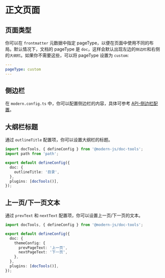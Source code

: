 # 正文页面

## 页面类型

你可以在 `frontmatter` 元数据中指定 pageType，以便在页面中使用不同的布局。默认情况下，文档的 pageType 是 `doc`，这样会默认出现左边的`侧边栏`和右侧的`大纲栏`。如果你不需要这些，可以将 pageType 设置为 `custom`:

```yaml
---
pageType: custom
---
```

## 侧边栏

在 `modern.config.ts` 中，你可以配置侧边栏的内容，具体可参考 [API-侧边栏配置](/api/config-theme#sidebar)。

## 大纲栏标题

通过 `outlineTitle` 配置项，你可以设置大纲栏的标题。

```ts title="modern.config.ts"
import docTools, { defineConfig } from '@modern-js/doc-tools';
import path from 'path';

export default defineConfig({
  doc: {
    outlineTitle: '目录',
  },
  plugins: [docTools()],
});
```

## 上一页/下一页文本

通过 `prevText` 和 `nextText` 配置项，你可以设置上一页/下一页的文本。

```ts title="modern.config.ts"
import docTools, { defineConfig } from '@modern-js/doc-tools';

export default defineConfig({
  doc: {
    themeConfig: {
      prevPageText: '上一页',
      nextPageText: '下一页',
    },
  },
  plugins: [docTools()],
});
```
